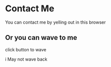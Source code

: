 
# Contact Me 
 You can contact me by yelling out in this browser

 ## Or you can wave to me

 click button to wave

 <Wave />

 i May not wave back
